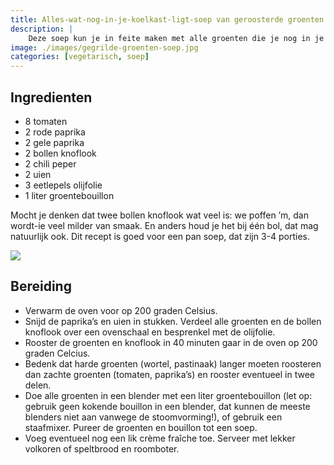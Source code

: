 ```yaml
---
title: Alles-wat-nog-in-je-koelkast-ligt-soep van geroosterde groenten
description: |
    Deze soep kun je in feite maken met alle groenten die je nog in je koelkast heb liggen en die op moeten, want vrijwel alle combinaties werken.
image: ./images/gegrilde-groenten-soep.jpg
categories: [vegetarisch, soep]
---
```


:::{.grid}
:::{.g-col-8}
## Ingredienten

- 8 tomaten
- 2 rode paprika
- 2 gele paprika
- 2 bollen knoflook
- 2 chili peper
- 2 uien
- 3 eetlepels olijfolie
- 1 liter groentebouillon

Mocht je denken dat twee bollen knoflook wat veel is: we poffen ’m, dan wordt-ie veel milder van smaak. En anders houd je het bij één bol, dat mag natuurlijk ook. Dit recept is goed voor een pan soep, dat zijn 3-4 porties.

:::
:::{.g-col-4}
![](./images/gegrilde-groenten-soep.jpg)
:::
:::

## Bereiding

- Verwarm de oven voor op 200 graden Celsius.
- Snijd de paprika’s en uien in stukken. Verdeel alle groenten en de bollen knoflook over een ovenschaal en besprenkel met de olijfolie.
- Rooster de groenten en knoflook in 40 minuten gaar in de oven op 200 graden Celcius.
- Bedenk dat harde groenten (wortel, pastinaak) langer moeten roosteren dan zachte groenten (tomaten, paprika’s) en rooster eventueel in twee delen.
- Doe alle groenten in een blender met een liter groentebouillon (let op: gebruik geen kokende bouillon in een blender, dat kunnen de meeste blenders niet aan vanwege de stoomvorming!), of gebruik een staafmixer. Pureer de groenten en bouillon tot een soep.
- Voeg eventueel nog een lik crème fraîche toe. Serveer met lekker volkoren of speltbrood en roomboter.
